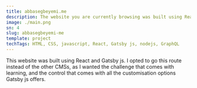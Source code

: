 ```yaml
---
title: abbasegbeyemi.me
description: The website you are currently browsing was built using React and Gatsby js.
image: ./main.png
sn: 4
slug: abbasegbeyemi-me
template: project
techTags: HTML, CSS, javascript, React, Gatsby js, nodejs, GraphQL
---
```


This website was built using React and Gatsby js. I opted to go this route instead of the other CMSs,
 as I wanted the challenge
that comes with learning, and the control that comes with all the customisation options Gatsby js offers.




